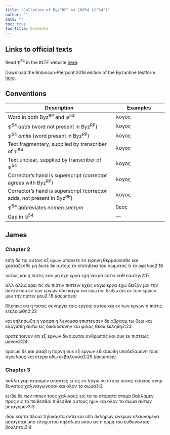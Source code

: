 ```yaml
---
title: "Collation of Byz^RP^ vs 10054 (𝔓^54^)"
author: ""
date: ""
toc: true
toc-title: Contents
---
```


::: {.callout-note appearance="minimal" icon="false" collapse="true"}
# Links to official texts

Read 𝔓^54^ in the INTF website [here](https://ntvmr.uni-muenster.de/manuscript-workspace?docID=10054).

Download the Robinson-Pierpont 2018 edition of the Byzantine textform [here](https://web.archive.org/web/20210413060536/https://byzantinetext.com/wp-content/uploads/2021/03/robinson-pierpont-2018-gnt-edition.pdf).


:::


::: {.callout-note appearance="minimal" icon="false" collapse="true"}
# Conventions

| Description                                                              	| Examples                           	|
|--------------------------------------------------------------------------	|------------------------------------	|
| Word in both Byz^RP^ and 𝔓^54^                                   	| λογος                              	|
| 𝔓^54^ *adds* (word not present in Byz^RP^)                       	| [λογος]{.greek-added}            	|
| 𝔓^54^ *omits* (word present in Byz^RP^)                          	| [λογος]{.greek-omitted}          	|
| Text fragmentary, supplied by transcriber of 𝔓^54^               	| [λογος]{.greek-supplied}         	|
| Text unclear, supplied by transcriber of 𝔓^54^                   	| [λογος]{.unclear}                	|
| Corrector's hand is superscript (corrector agrees with Byz^RP^)          	| [λογος]{.corr}                   	|
| Corrector's hand is superscript (corrector adds, not present in Byz^RP^) 	| [[λογος]{.corr}]{.greek-added} 	|
| 𝔓^54^ abbreviates *nomen sacrum*                                 	| [θεος]{.greek-abbr}            	|
| Gap in 𝔓^54^                                                     	| [―]{.gap}                        	|
:::

## James

### Chapter 2

[ειπη]{.greek-omitted} [δε]{.greek-omitted} [τις]{.greek-omitted} [αυτοις]{.greek-omitted} [εξ]{.greek-omitted} [υμων]{.greek-omitted} [υπαγετε]{.greek-omitted} [εν]{.greek-omitted} [ειρηνη]{.greek-omitted} [θερμαινεσθε]{.greek-omitted} [και]{.greek-omitted} [χορταζεσθε]{.greek-omitted} [μη]{.greek-omitted} [δωτε]{.greek-omitted} [δε]{.greek-omitted} [αυτοις]{.greek-omitted} [τα]{.greek-supplied} [επιτηδεια]{.greek-supplied} το[υ]{.unclear} σωμ[α]{.unclear}τος [τι]{.greek-supplied} [το]{.greek-supplied} [οφελος]{.greek-supplied}[2:16]{.aside}

ου[τ]{.unclear}ως και η πι[στις]{.greek-supplied} [εαν]{.greek-supplied} [μ]{.greek-supplied}[η]{.unclear} [εχ[η]{.unclear}]{.greek-added} εργα [εχη]{.greek-omitted} νεκρα [εστιν]{.greek-supplied} [καθ]{.greek-supplied} [ε]{.unclear}αυτη[ν]{.unclear}[2:17]{.aside}

[αλλ]{.greek-omitted} [α[λ]{.unclear}λα]{.greek-added} ε[ρε]{.unclear}[ι]{.greek-supplied} [τις]{.greek-supplied} [συ]{.greek-supplied} [πιστιν]{.greek-omitted} [[πιστ]{.greek-supplied}ειν]{.greek-added} [εχεις]{.greek-omitted} κ[αγω]{.unclear} [εργα]{.greek-supplied} [εχω]{.greek-supplied} [δειξον]{.greek-supplied} [μοι]{.greek-supplied} [τ]{.unclear}ην [π]{.unclear}ισ[τ]{.unclear}[ι]{.greek-supplied}[ν]{.unclear} [σου]{.greek-omitted} [εκ]{.unclear} [των]{.greek-supplied} [εργων]{.greek-supplied} [σου]{.greek-omitted} [καγω]{.greek-omitted} [[και]{.greek-supplied}]{.greek-added} [εγ[ω]{.unclear}]{.greek-added} [[σοι]{.greek-supplied}]{.greek-added} [δειξω]{.greek-supplied} [σοι]{.greek-omitted} [εκ]{.greek-omitted} [των]{.greek-omitted} [εργων]{.greek-omitted} [μου]{.greek-omitted} [την]{.greek-omitted} [πιστιν]{.greek-omitted} [μου]{.greek-omitted}[[2:18 *(lacunose)*]{.lacunose}]{.aside}

[βλεπε]{.greek-supplied}ις ο[τι]{.greek-supplied} [η]{.greek-supplied} [πιστις]{.greek-supplied} [συνηργει]{.greek-supplied} [το]{.unclear}ις εργ[οις]{.greek-supplied} [αυτου]{.greek-supplied} [και]{.greek-supplied} [εκ]{.greek-supplied} [των]{.greek-supplied} [ε]{.greek-supplied}ργων η πι[σ]{.greek-supplied}[τις]{.greek-supplied} [ετελειωθη]{.greek-supplied}[2:22]{.aside}

[και]{.greek-supplied} [επλ]{.greek-supplied}[η]{.unclear}ρ[ωθ]{.unclear}η η γ[ρ]{.unclear}[α]{.greek-supplied}[φη]{.greek-supplied} [η]{.greek-supplied} [λεγουσα]{.greek-supplied} [επι]{.greek-supplied}[σ]{.unclear}τευσε[ν]{.greek-supplied} [δε]{.greek-supplied} [αβρααμ]{.greek-supplied} [τω]{.greek-supplied} [θεω]{.greek-abbr} [και]{.greek-supplied} [ε]{.greek-supplied}λογισ[θη]{.unclear} [αυτω]{.greek-omitted} [εις]{.greek-omitted} [δικαιοσυνην]{.greek-omitted} [και]{.greek-omitted} [φ]{.unclear}[ι]{.greek-supplied}λο[ς]{.unclear} [θεου]{.greek-abbr} [εκ]{.unclear}[λ]{.greek-supplied}[η]{.unclear}[θη]{.greek-supplied}[2:23]{.aside}

[ορατε]{.greek-supplied} [τοινυν]{.greek-omitted} [οτι]{.greek-supplied} [εξ]{.greek-supplied} ερ[γων]{.unclear} δι[καιου]{.unclear}[ται]{.greek-supplied} [ανθρωπος]{.greek-abbr} [και]{.greek-supplied} [ου]{.greek-supplied}[κ]{.greek-supplied} [εκ]{.greek-supplied} πι[στεω]{.unclear}[ς]{.greek-supplied} [μ]{.greek-supplied}[ο]{.unclear}[νον]{.greek-supplied}[2:24]{.aside}

[ομοιως]{.greek-supplied} [δε]{.greek-supplied} [και]{.greek-supplied} [ρ]{.unclear}α[αβ]{.unclear} [η]{.unclear} πο[ρνη]{.greek-supplied} [ουκ]{.greek-supplied} [εξ]{.greek-supplied} [ερ]{.greek-supplied}[γων]{.greek-supplied} [ε]{.greek-supplied}[δικαιωθ]{.unclear}[η]{.greek-supplied} [υποδεξαμε]{.greek-supplied}[νη]{.greek-supplied} [τους]{.unclear} [αγγελ]{.unclear}[ους]{.greek-supplied} [και]{.greek-supplied} [ετερα]{.greek-supplied} [οδω]{.greek-supplied} [εκ]{.greek-supplied}[βαλο]{.unclear}[υσα]{.greek-supplied}[[2:25 *(lacunose)*]{.lacunose}]{.aside}

### Chapter 3

[πολλα]{.greek-omitted} [γαρ]{.greek-omitted} [πταιομεν]{.greek-omitted} [απαντες]{.greek-omitted} [ει]{.greek-omitted} [τις]{.greek-omitted} [εν]{.greek-omitted} [λογω]{.greek-omitted} [ου]{.greek-omitted} [πταιει]{.greek-supplied} [ο]{.greek-supplied}[υ]{.unclear}[τος]{.greek-supplied} [τελειος]{.greek-supplied} [ανηρ]{.greek-supplied} [δυνα]{.greek-supplied}[τος]{.greek-supplied} [χαλ]{.greek-supplied}[ι]{.unclear}ν[αγωγησαι]{.greek-supplied} [και]{.greek-supplied} [ολον]{.greek-supplied} [το]{.greek-supplied} [σωμα]{.greek-supplied}[3:2]{.aside}

[[ει]{.greek-supplied}]{.greek-added} [ιδε]{.greek-omitted} [[δε]{.greek-supplied}]{.greek-added} τ[ω]{.unclear}ν ι[ππων]{.greek-supplied} [τους]{.greek-supplied} [χαλινους]{.greek-supplied} [ε]{.greek-supplied}[ι]{.unclear}ς [τα]{.greek-omitted} [το]{.greek-added} [στοματα]{.greek-omitted} [στ[ομα]{.greek-supplied}]{.greek-added} [βαλλομεν]{.greek-supplied} [προς]{.greek-omitted} [[εις]{.greek-supplied}]{.greek-added} [τ]{.greek-supplied}ο [πειθεσθαι]{.greek-omitted} [πιθεσ[θ]{.unclear}[αι]{.greek-supplied}]{.greek-added} [αυτους]{.greek-supplied} [ημιν]{.greek-supplied} [και]{.greek-supplied} [ο]{.unclear}λον το [σ]{.unclear}[ωμα]{.greek-supplied} [αυτων]{.greek-supplied} [μεταγο]{.greek-supplied}[με]{.unclear}ν[3:3]{.aside}

ιδου [και]{.greek-supplied} [τα]{.greek-supplied} [πλοια]{.greek-supplied} [τηλι]{.greek-supplied}[καυτα]{.unclear} [οντα]{.greek-supplied} [και]{.greek-supplied} [υπο]{.greek-supplied} [σκληρων]{.greek-omitted} [ανεμων]{.greek-supplied} [ελαυνομενα]{.greek-omitted} [μεταγεται]{.greek-omitted} [υπο]{.greek-omitted} [ελαχιστου]{.greek-omitted} [πηδαλιου]{.greek-omitted} [οπου]{.greek-omitted} [αν]{.greek-omitted} [η]{.greek-omitted} [ορμη]{.greek-omitted} [του]{.greek-omitted} [ευθυνοντος]{.greek-omitted} [βουληται]{.greek-omitted}[3:4]{.aside}

